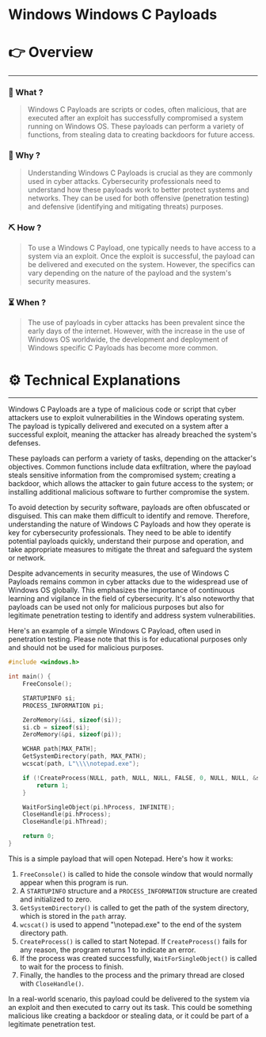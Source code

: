 # Windows Windows C Payloads


# 👉 Overview

---

### 👀 What ?

> Windows C Payloads are scripts or codes, often malicious, that are executed after an exploit has successfully compromised a system running on Windows OS. These payloads can perform a variety of functions, from stealing data to creating backdoors for future access.
> 

### 🧐 Why ?

> Understanding Windows C Payloads is crucial as they are commonly used in cyber attacks. Cybersecurity professionals need to understand how these payloads work to better protect systems and networks. They can be used for both offensive (penetration testing) and defensive (identifying and mitigating threats) purposes.
> 

### ⛏️ How ?

> To use a Windows C Payload, one typically needs to have access to a system via an exploit. Once the exploit is successful, the payload can be delivered and executed on the system. However, the specifics can vary depending on the nature of the payload and the system's security measures.
> 

### ⏳ When ?

> The use of payloads in cyber attacks has been prevalent since the early days of the internet. However, with the increase in the use of Windows OS worldwide, the development and deployment of Windows specific C Payloads has become more common.
> 

# ⚙️ Technical Explanations

---

Windows C Payloads are a type of malicious code or script that cyber attackers use to exploit vulnerabilities in the Windows operating system. The payload is typically delivered and executed on a system after a successful exploit, meaning the attacker has already breached the system's defenses.

These payloads can perform a variety of tasks, depending on the attacker's objectives. Common functions include data exfiltration, where the payload steals sensitive information from the compromised system; creating a backdoor, which allows the attacker to gain future access to the system; or installing additional malicious software to further compromise the system.

To avoid detection by security software, payloads are often obfuscated or disguised. This can make them difficult to identify and remove. Therefore, understanding the nature of Windows C Payloads and how they operate is key for cybersecurity professionals. They need to be able to identify potential payloads quickly, understand their purpose and operation, and take appropriate measures to mitigate the threat and safeguard the system or network.

Despite advancements in security measures, the use of Windows C Payloads remains common in cyber attacks due to the widespread use of Windows OS globally. This emphasizes the importance of continuous learning and vigilance in the field of cybersecurity. It's also noteworthy that payloads can be used not only for malicious purposes but also for legitimate penetration testing to identify and address system vulnerabilities.

Here's an example of a simple Windows C Payload, often used in penetration testing. Please note that this is for educational purposes only and should not be used for malicious purposes.

```c
#include <windows.h>

int main() {
    FreeConsole();

    STARTUPINFO si;
    PROCESS_INFORMATION pi;

    ZeroMemory(&si, sizeof(si));
    si.cb = sizeof(si);
    ZeroMemory(&pi, sizeof(pi));

    WCHAR path[MAX_PATH];
    GetSystemDirectory(path, MAX_PATH);
    wcscat(path, L"\\\\notepad.exe");

    if (!CreateProcess(NULL, path, NULL, NULL, FALSE, 0, NULL, NULL, &si, &pi)) {
        return 1;
    }

    WaitForSingleObject(pi.hProcess, INFINITE);
    CloseHandle(pi.hProcess);
    CloseHandle(pi.hThread);

    return 0;
}

```

This is a simple payload that will open Notepad. Here's how it works:

1. `FreeConsole()` is called to hide the console window that would normally appear when this program is run.
2. A `STARTUPINFO` structure and a `PROCESS_INFORMATION` structure are created and initialized to zero.
3. `GetSystemDirectory()` is called to get the path of the system directory, which is stored in the `path` array.
4. `wcscat()` is used to append "\\notepad.exe" to the end of the system directory path.
5. `CreateProcess()` is called to start Notepad. If `CreateProcess()` fails for any reason, the program returns 1 to indicate an error.
6. If the process was created successfully, `WaitForSingleObject()` is called to wait for the process to finish.
7. Finally, the handles to the process and the primary thread are closed with `CloseHandle()`.

In a real-world scenario, this payload could be delivered to the system via an exploit and then executed to carry out its task. This could be something malicious like creating a backdoor or stealing data, or it could be part of a legitimate penetration test.
